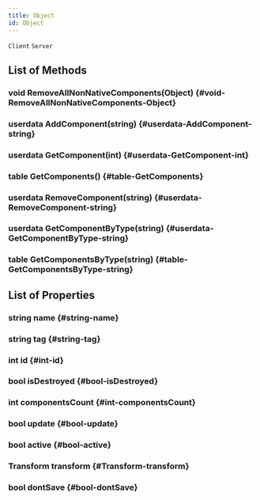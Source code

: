```yaml
---
title: Object
id: Object
---
```

`Client`
`Server`

## List of Methods

### void RemoveAllNonNativeComponents(Object) {#void-RemoveAllNonNativeComponents-Object}

### userdata AddComponent(string) {#userdata-AddComponent-string}

### userdata GetComponent(int) {#userdata-GetComponent-int}

### table GetComponents() {#table-GetComponents}

### userdata RemoveComponent(string) {#userdata-RemoveComponent-string}

### userdata GetComponentByType(string) {#userdata-GetComponentByType-string}

### table GetComponentsByType(string) {#table-GetComponentsByType-string}

## List of Properties

### string name {#string-name}

### string tag {#string-tag}

### int id {#int-id}

### bool isDestroyed {#bool-isDestroyed}

### int componentsCount {#int-componentsCount}

### bool update {#bool-update}

### bool active {#bool-active}

### Transform transform {#Transform-transform}

### bool dontSave {#bool-dontSave}

